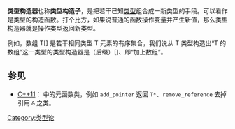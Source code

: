 '''类型构造器'''也称'''类型构造子'''，是把若干已知[[数据类型|类型]]组合成一新类型的手段。可以看作是类型的构造函数。打个比方，如果说普通的函数操作变量并产生新值，那么类型构造器就是操作类型返回新类型。

例如，数组 T[] 是若干相同类型 T 元素的有序集合，我们说从 T 类型构造出“T 的数组”这一类型的类型构造器是（后缀）[]、即“加上数组”。

==参见==
* [[C++11|C++11]]：<code><type_traits></code> 中的元函数类，例如 <code>add_pointer<T></code> 返回 <code>T*</code>、<code>remove_reference<T></code> 去掉引用 <code>&</code> 之类。

{{数据类型}}

[[Category:类型论|Category:类型论]]